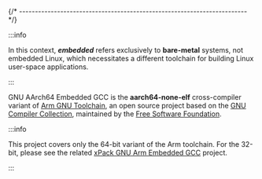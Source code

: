 
{/* ------------------------------------------------------------------------ */}

:::info

In this context, _**embedded**_ refers exclusively to **bare-metal** systems,
not embedded Linux, which necessitates a different toolchain for building
Linux user-space applications.

:::

GNU AArch64 Embedded GCC is the **aarch64-none-elf** cross-compiler variant of
[Arm GNU Toolchain](https://developer.arm.com/Tools%20and%20Software/GNU%20Toolchain),
an open source project based on
the [GNU Compiler Collection](https://gcc.gnu.org),
maintained by the
[Free Software Foundation](https://www.fsf.org).

:::info

This project covers only the 64-bit variant of the Arm toolchain.
For the 32-bit, please see the related
[xPack GNU Arm Embedded GCC](https://xpack-dev-tools.github.io/arm-none-eabi-gcc-xpack/)
project.

:::
